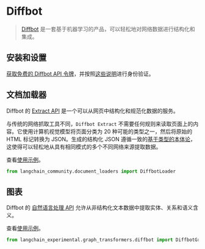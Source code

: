 # Diffbot

> [Diffbot](https://docs.diffbot.com/docs) 是一套基于机器学习的产品，可以轻松地对网络数据进行结构化和集成。

## 安装和设置

[获取免费的 Diffbot API 令牌](https://app.diffbot.com/get-started/)，并按照[这些说明](https://docs.diffbot.com/reference/authentication)进行身份验证。

## 文档加载器

Diffbot 的 [Extract API](https://docs.diffbot.com/reference/extract-introduction) 是一个可以从网页中结构化和规范化数据的服务。

与传统的网络抓取工具不同，`Diffbot Extract` 不需要任何规则来读取页面上的内容。它使用计算机视觉模型将页面分类为 20 种可能的类型之一，然后将原始的 HTML 标记转换为 JSON。生成的结构化 JSON 遵循一致的[基于类型的本体论](https://docs.diffbot.com/docs/ontology)，这使得可以轻松地从具有相同模式的多个不同网络来源提取数据。

查看[使用示例](/docs/integrations/document_loaders/diffbot)。

```python
from langchain_community.document_loaders import DiffbotLoader
```

## 图表

Diffbot 的 [自然语言处理 API](https://www.diffbot.com/products/natural-language/) 允许从非结构化文本数据中提取实体、关系和语义含义。

查看[使用示例](/docs/integrations/graphs/diffbot)。

```python
from langchain_experimental.graph_transformers.diffbot import DiffbotGraphTransformer
```